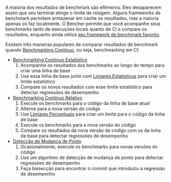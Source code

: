 A maioria dos resultados de benchmark são efêmeros. Eles desaparecem assim que seu terminal atinge o limite de rolagem. Alguns frameworks de benchmark permitem armazenar em cache os resultados, mas a maioria apenas os faz localmente. O Bencher permite que você acompanhe seus benchmarks tanto de execuções locais quanto de CI e compare os resultados, enquanto ainda utiliza [seu framework de benchmark favorito][adapters].

Existem três maneiras populares de comparar resultados de benchmark quando [Benchmarking Contínuo][continuous benchmarking], ou seja, benchmarking em CI:

- [Benchmarking Contínuo Estatístico][statistical continuous benchmarking]
  1. Acompanhe os resultados dos benchmarks ao longo do tempo para criar uma linha de base
  2. Use essa linha de base junto com [Limiares Estatísticos][thresholds] para criar um limite estatístico
  3. Compare os novos resultados com esse limite estatístico para detectar regressões de desempenho
- [Benchmarking Contínuo Relativo][relative continuous benchmarking]
  1. Execute os benchmarks para o código da linha de base atual
  2. Alterne para a nova versão do código
  3. Use [Limiares Percentuais][percentage thresholds] para criar um limite para o código da linha de base
  4. Execute os benchmarks para a nova versão do código
  5. Compare os resultados da nova versão do código com os da linha de base para detectar regressões de desempenho
- [Detecção de Mudança de Ponto][change point detection]
  1. Ocasionalmente, execute os benchmarks para novas versões do código
  2. Use um algoritmo de detecção de mudança de ponto para detectar regressões de desempenho
  3. Faça bissecção para encontrar o commit que introduziu a regressão de desempenho

[adapters]: /pt/docs/explanation/adapters/
[continuous benchmarking]: /pt/docs/explanation/continuous-benchmarking/
[thresholds]: /pt/docs/explanation/thresholds/
[percentage thresholds]: /pt/docs/explanation/thresholds/#percentage-thresholds

[statistical continuous benchmarking]: #statistical-continuous-benchmarking
[relative continuous benchmarking]: #relative-continuous-benchmarking
[change point detection]: #change-point-detection